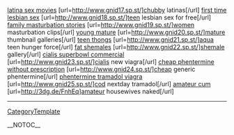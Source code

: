 <a href=" http://www.gnid17.sp.st/ ">latina sex movies</a> [url=http://www.gnid17.sp.st/]chubby latinas[/url] <a href=" http://www.gnid18.sp.st/ ">first time lesbian sex</a> [url=http://www.gnid18.sp.st/]teen lesbian sex for free[/url] <a href=" http://www.gnid19.sp.st/ ">family masturbation stories</a> [url=http://www.gnid19.sp.st/]women masturbation clips[/url] <a href=" http://www.gnid20.sp.st/ ">young mature</a> [url=http://www.gnid20.sp.st/]mature thumbnail galleries[/url] <a href=" http://www.gnid21.sp.st/ ">teen thongs</a> [url=http://www.gnid21.sp.st/]aqua teen hunger force[/url] <a href=" http://www.gnid22.sp.st/ ">fat shemales</a> [url=http://www.gnid22.sp.st/]shemale gallery[/url] <a href=" http://www.gnid23.sp.st/ ">cialis superbowl commercial</a> [url=http://www.gnid23.sp.st/]cialis new viagra[/url] <a href=" http://www.gnid24.sp.st/ ">cheap phentermine without prescription</a> [url=http://www.gnid24.sp.st/]cheap generic phentermine[/url] <a href=" http://www.gnid25.sp.st/ ">phentermine tramadol viagra</a> [url=http://www.gnid25.sp.st/]cod nextday tramadol[/url] <a href=" http://3dg.de/[[FnhEq]] ">amateur cum</a> [url=http://3dg.de/FnhEq]amateur housewives naked[/url]
----
[[CategoryTemplate]]

__NOTOC__